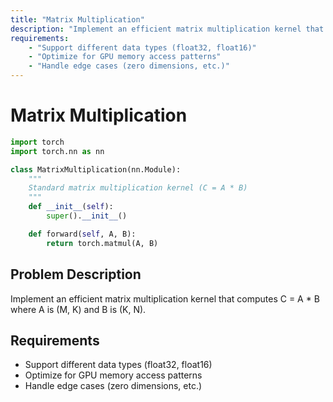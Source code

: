 ```yaml
---
title: "Matrix Multiplication"
description: "Implement an efficient matrix multiplication kernel that computes C = A * B where A is (M, K) and B is (K, N)."
requirements:
    - "Support different data types (float32, float16)"
    - "Optimize for GPU memory access patterns"
    - "Handle edge cases (zero dimensions, etc.)"
---
```


# Matrix Multiplication

```python
import torch
import torch.nn as nn

class MatrixMultiplication(nn.Module):
    """
    Standard matrix multiplication kernel (C = A * B)
    """
    def __init__(self):
        super().__init__()

    def forward(self, A, B):
        return torch.matmul(A, B)
```

## Problem Description

Implement an efficient matrix multiplication kernel that computes C = A \* B where A is (M, K) and B is (K, N).

## Requirements

-   Support different data types (float32, float16)
-   Optimize for GPU memory access patterns
-   Handle edge cases (zero dimensions, etc.)
